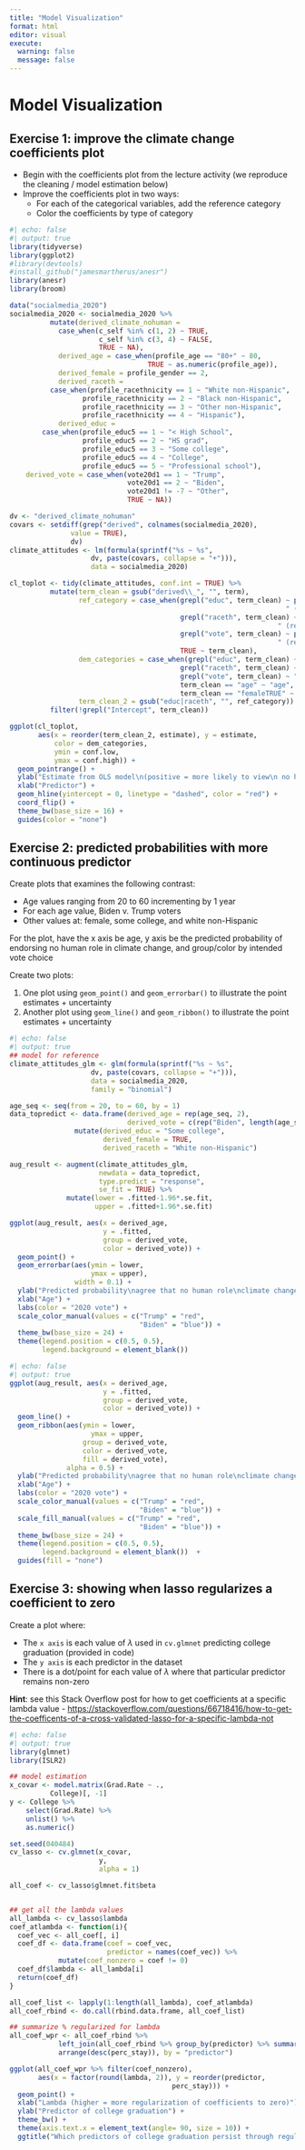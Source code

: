 ```yaml
---
title: "Model Visualization"
format: html
editor: visual
execute: 
  warning: false
  message: false
---
```


# Model Visualization

## Exercise 1: improve the climate change coefficients plot

-   Begin with the coefficients plot from the lecture activity (we reproduce the cleaning / model estimation below)
-   Improve the coefficients plot in two ways:
    -   For each of the categorical variables, add the reference category
    -   Color the coefficients by type of category

```r
#| echo: false
#| output: true 
library(tidyverse)
library(ggplot2)
#library(devtools)
#install_github("jamesmartherus/anesr")
library(anesr)
library(broom)

data("socialmedia_2020")
socialmedia_2020 <- socialmedia_2020 %>%
          mutate(derived_climate_nohuman = 
            case_when(c_self %in% c(1, 2) ~ TRUE, 
                      c_self %in% c(3, 4) ~ FALSE, 
                      TRUE ~ NA),
            derived_age = case_when(profile_age == "80+" ~ 80, 
                                  TRUE ~ as.numeric(profile_age)),
            derived_female = profile_gender == 2,
            derived_raceth = 
          case_when(profile_racethnicity == 1 ~ "White non-Hispanic",
                  profile_racethnicity == 2 ~ "Black non-Hispanic",
                  profile_racethnicity == 3 ~ "Other non-Hispanic",
                  profile_racethnicity == 4 ~ "Hispanic"),
            derived_educ = 
        case_when(profile_educ5 == 1 ~ "< High School",
                  profile_educ5 == 2 ~ "HS grad",
                  profile_educ5 == 3 ~ "Some college",
                  profile_educ5 == 4 ~ "College",
                  profile_educ5 == 5 ~ "Professional school"),
    derived_vote = case_when(vote20d1 == 1 ~ "Trump",
                             vote20d1 == 2 ~ "Biden",
                             vote20d1 != -7 ~ "Other",
                             TRUE ~ NA))

dv <- "derived_climate_nohuman"
covars <- setdiff(grep("derived", colnames(socialmedia_2020), 
               value = TRUE),
               dv)
climate_attitudes <- lm(formula(sprintf("%s ~ %s",
                    dv, paste(covars, collapse = "+"))),
                    data = socialmedia_2020) 

cl_toplot <- tidy(climate_attitudes, conf.int = TRUE) %>%
          mutate(term_clean = gsub("derived\\_", "", term),
                 ref_category = case_when(grepl("educ", term_clean) ~ paste0(term_clean,
                                                                    " (ref: < High school (HS))"),
                                          grepl("raceth", term_clean) ~ paste0(term_clean,
                                                                  " (ref: Black non-Hispanic)"),
                                          grepl("vote", term_clean) ~ paste0(term_clean,
                                                                  " (ref: Biden)"),
                                          TRUE ~ term_clean),
                 dem_categories = case_when(grepl("educ", term_clean) ~ "Educ",
                                          grepl("raceth", term_clean) ~ "Race",
                                          grepl("vote", term_clean) ~ "Vote choice",
                                          term_clean == "age" ~ "age",
                                          term_clean == "femaleTRUE" ~ "gender"),
                 term_clean_2 = gsub("educ|raceth", "", ref_category)) %>%
          filter(!grepl("Intercept", term_clean))

ggplot(cl_toplot,
       aes(x = reorder(term_clean_2, estimate), y = estimate, 
           color = dem_categories,
           ymin = conf.low, 
           ymax = conf.high)) +
  geom_pointrange() +
  ylab("Estimate from OLS model\n(positive = more likely to view\n no human role\nin climate change)") +
  xlab("Predictor") +
  geom_hline(yintercept = 0, linetype = "dashed", color = "red") +
  coord_flip() +
  theme_bw(base_size = 16) +
  guides(color = "none")


```

## Exercise 2: predicted probabilities with more continuous predictor

Create plots that examines the following contrast:

-   Age values ranging from 20 to 60 incrementing by 1 year
-   For each age value, Biden v. Trump voters
-   Other values at: female, some college, and white non-Hispanic

For the plot, have the x axis be age, y axis be the predicted probability of endorsing no human role in climate change, and group/color by intended vote choice

Create two plots:

1.  One plot using `geom_point()` and `geom_errorbar()` to illustrate the point estimates + uncertainty
2.  Another plot using `geom_line()` and `geom_ribbon()` to illustrate the point estimates + uncertainty

```r
#| echo: false
#| output: true 
## model for reference
climate_attitudes_glm <- glm(formula(sprintf("%s ~ %s",
                    dv, paste(covars, collapse = "+"))),
                    data = socialmedia_2020,
                    family = "binomial")  

age_seq <- seq(from = 20, to = 60, by = 1)
data_topredict <- data.frame(derived_age = rep(age_seq, 2),
                             derived_vote = c(rep("Biden", length(age_seq)), rep("Trump", length(age_seq)))) %>%
                mutate(derived_educ = "Some college",
                       derived_female = TRUE, 
                       derived_raceth = "White non-Hispanic")

aug_result <- augment(climate_attitudes_glm,
                      newdata = data_topredict,
                      type.predict = "response",
                      se_fit = TRUE) %>%
              mutate(lower = .fitted-1.96*.se.fit,
                     upper = .fitted+1.96*.se.fit) 

ggplot(aug_result, aes(x = derived_age,
                       y = .fitted,
                       group = derived_vote,
                       color = derived_vote)) +
  geom_point() +
  geom_errorbar(aes(ymin = lower, 
                    ymax = upper),
                width = 0.1) +
  ylab("Predicted probability\nagree that no human role\nclimate change") +
  xlab("Age") +
  labs(color = "2020 vote") +
  scale_color_manual(values = c("Trump" = "red",
                                "Biden" = "blue")) +
  theme_bw(base_size = 24) +
  theme(legend.position = c(0.5, 0.5),
        legend.background = element_blank())  

```

```r
#| echo: false
#| output: true 
ggplot(aug_result, aes(x = derived_age,
                       y = .fitted,
                       group = derived_vote,
                       color = derived_vote)) +
  geom_line() +
  geom_ribbon(aes(ymin = lower, 
                    ymax = upper,
                  group = derived_vote,
                  color = derived_vote,
                  fill = derived_vote),
              alpha = 0.5) +
  ylab("Predicted probability\nagree that no human role\nclimate change") +
  xlab("Age") +
  labs(color = "2020 vote") +
  scale_color_manual(values = c("Trump" = "red",
                                "Biden" = "blue")) +
  scale_fill_manual(values = c("Trump" = "red",
                                "Biden" = "blue")) +
  theme_bw(base_size = 24) +
  theme(legend.position = c(0.5, 0.5),
        legend.background = element_blank())  +
  guides(fill = "none") 


```

## Exercise 3: showing when lasso regularizes a coefficient to zero

Create a plot where:

-   The `x axis` is each value of $\lambda$ used in `cv.glmnet` predicting college graduation (provided in code)
-   The `y axis` is each predictor in the dataset
-   There is a dot/point for each value of $\lambda$ where that particular predictor remains non-zero

**Hint**: see this Stack Overflow post for how to get coefficients at a specific lambda value - <https://stackoverflow.com/questions/66718416/how-to-get-the-coefficents-of-a-cross-validated-lasso-for-a-specific-lambda-not>

```r
#| echo: false
#| output: true 
library(glmnet)
library(ISLR2)

## model estimation
x_covar <- model.matrix(Grad.Rate ~ ., 
          College)[, -1] 
y <- College %>%
    select(Grad.Rate) %>%
    unlist() %>%
    as.numeric() 

set.seed(040484)
cv_lasso <- cv.glmnet(x_covar, 
                      y,
                      alpha = 1) 

all_coef <- cv_lasso$glmnet.fit$beta


## get all the lambda values 
all_lambda <- cv_lasso$lambda
coef_atlambda <- function(i){
  coef_vec <- all_coef[, i]
  coef_df <- data.frame(coef = coef_vec,
                        predictor = names(coef_vec)) %>%
            mutate(coef_nonzero = coef != 0)
  coef_df$lambda <- all_lambda[i]
  return(coef_df)
}

all_coef_list <- lapply(1:length(all_lambda), coef_atlambda)
all_coef_rbind <- do.call(rbind.data.frame, all_coef_list)

## summarize % regularized for lambda 
all_coef_wpr <- all_coef_rbind %>%
            left_join(all_coef_rbind %>% group_by(predictor) %>% summarize(perc_stay = mean(coef_nonzero)) %>%
            arrange(desc(perc_stay)), by = "predictor")

ggplot(all_coef_wpr %>% filter(coef_nonzero),
       aes(x = factor(round(lambda, 2)), y = reorder(predictor, 
                                        perc_stay))) +
  geom_point() +
  xlab("Lambda (higher = more regularization of coefficients to zero)") +
  ylab("Predictor of college graduation") +
  theme_bw() +
  theme(axis.text.x = element_text(angle= 90, size = 10)) +
  ggtitle("Which predictors of college graduation persist through regularization?")

```
